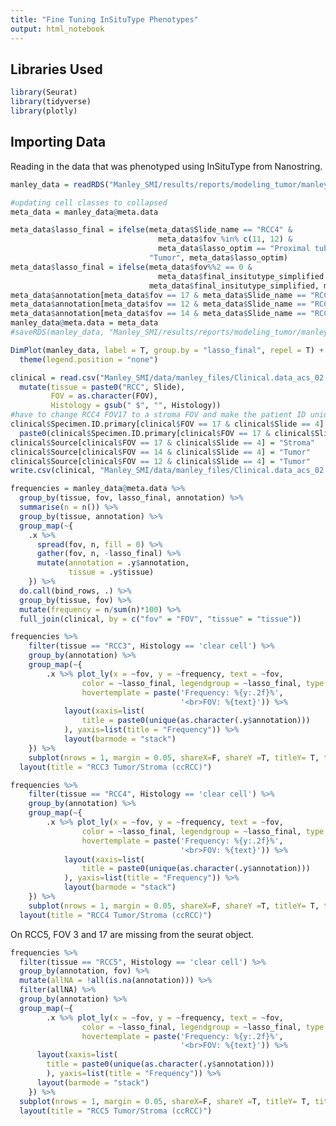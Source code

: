 ```yaml
---
title: "Fine Tuning InSituType Phenotypes"
output: html_notebook
---
```


## Libraries Used

```r
library(Seurat)
library(tidyverse)
library(plotly)
```

## Importing Data

Reading in the data that was phenotyped using InSituType from Nanostring.

```r
manley_data = readRDS("Manley_SMI/results/reports/modeling_tumor/manley_data_tumor_fixedFOV.rds")
```

```r
#updating cell classes to collapsed
meta_data = manley_data@meta.data

meta_data$lasso_final = ifelse(meta_data$Slide_name == "RCC4" &
                                 meta_data$fov %in% c(11, 12) &
                                 meta_data$lasso_optim == "Proximal tubule",
                               "Tumor", meta_data$lasso_optim)
meta_data$lasso_final = ifelse(meta_data$fov%%2 == 0 &
                                 meta_data$final_insitutype_simplified == "Glomerular endothelium",
                               meta_data$final_insitutype_simplified, meta_data$lasso_final)
meta_data$annotation[meta_data$fov == 17 & meta_data$Slide_name == "RCC4"] = "Stroma"
meta_data$annotation[meta_data$fov == 12 & meta_data$Slide_name == "RCC4"] = "Tumor "
meta_data$annotation[meta_data$fov == 14 & meta_data$Slide_name == "RCC4"] = "Tumor "
manley_data@meta.data = meta_data
#saveRDS(manley_data, "Manley_SMI/results/reports/modeling_tumor/manley_data_tumor_final_fixedFOV.rds")
```

```r
DimPlot(manley_data, label = T, group.by = "lasso_final", repel = T) + 
  theme(legend.position = "none")
```

```r
clinical = read.csv("Manley_SMI/data/manley_files/Clinical.data_acs_02.14.23.csv") %>%
  mutate(tissue = paste0("RCC", Slide),
         FOV = as.character(FOV),
         Histology = gsub(" $", "", Histology))
#have to change RCC4 FOV17 to a stroma FOV and make the patient ID unique from the other stroma FOV
clinical$Specimen.ID.primary[clinical$FOV == 17 & clinical$Slide == 4] = 
  paste0(clinical$Specimen.ID.primary[clinical$FOV == 17 & clinical$Slide == 4], "_")
clinical$Source[clinical$FOV == 17 & clinical$Slide == 4] = "Stroma"
clinical$Source[clinical$FOV == 14 & clinical$Slide == 4] = "Tumor"
clinical$Source[clinical$FOV == 12 & clinical$Slide == 4] = "Tumor"
write.csv(clinical, "Manley_SMI/data/manley_files/Clinical.data_acs_02.14.23_final.csv")

frequencies = manley_data@meta.data %>%
  group_by(tissue, fov, lasso_final, annotation) %>%
  summarise(n = n()) %>%
  group_by(tissue, annotation) %>%
  group_map(~{
    .x %>% 
      spread(fov, n, fill = 0) %>%
      gather(fov, n, -lasso_final) %>%
      mutate(annotation = .y$annotation,
             tissue = .y$tissue)
    }) %>%
  do.call(bind_rows, .) %>%
  group_by(tissue, fov) %>%
  mutate(frequency = n/sum(n)*100) %>%
  full_join(clinical, by = c("fov" = "FOV", "tissue" = "tissue"))
```

```r
frequencies %>%
    filter(tissue == "RCC3", Histology == 'clear cell') %>%
    group_by(annotation) %>%
    group_map(~{
        .x %>% plot_ly(x = ~fov, y = ~frequency, text = ~fov,
                color = ~lasso_final, legendgroup = ~lasso_final, type = "bar",showlegend = (.y == "Tumor "),
                hovertemplate = paste('Frequency: %{y:.2f}%',
                                      '<br>FOV: %{text}')) %>%
            layout(xaxis=list(
                title = paste0(unique(as.character(.y$annotation)))
            ), yaxis=list(title = "Frequency")) %>%
            layout(barmode = "stack")
    }) %>%
    subplot(nrows = 1, margin = 0.05, shareX=F, shareY =T, titleY= T, titleX=T) %>%
  layout(title = "RCC3 Tumor/Stroma (ccRCC)")
```

```r
frequencies %>%
    filter(tissue == "RCC4", Histology == 'clear cell') %>%
    group_by(annotation) %>%
    group_map(~{
        .x %>% plot_ly(x = ~fov, y = ~frequency, text = ~fov,
                color = ~lasso_final, legendgroup = ~lasso_final, type = "bar",showlegend = (.y == "Tumor "),
                hovertemplate = paste('Frequency: %{y:.2f}%',
                                      '<br>FOV: %{text}')) %>%
            layout(xaxis=list(
                title = paste0(unique(as.character(.y$annotation)))
            ), yaxis=list(title = "Frequency")) %>%
            layout(barmode = "stack")
    }) %>%
    subplot(nrows = 1, margin = 0.05, shareX=F, shareY =T, titleY= T, titleX=T) %>%
  layout(title = "RCC4 Tumor/Stroma (ccRCC)")
```

On RCC5, FOV 3 and 17 are missing from the seurat object.

```r
frequencies %>%
  filter(tissue == "RCC5", Histology == 'clear cell') %>%
  group_by(annotation, fov) %>%
  mutate(allNA = !all(is.na(annotation))) %>%
  filter(allNA) %>%
  group_by(annotation) %>%
  group_map(~{
        .x %>% plot_ly(x = ~fov, y = ~frequency, text = ~fov,
                color = ~lasso_final, legendgroup = ~lasso_final, type = "bar",showlegend = (.y == "Tumor "),
                hovertemplate = paste('Frequency: %{y:.2f}%',
                                      '<br>FOV: %{text}')) %>%
      layout(xaxis=list(
        title = paste0(unique(as.character(.y$annotation)))
        ), yaxis=list(title = "Frequency")) %>%
      layout(barmode = "stack")
    }) %>%
  subplot(nrows = 1, margin = 0.05, shareX=F, shareY =T, titleY= T, titleX=T) %>%
  layout(title = "RCC5 Tumor/Stroma (ccRCC)")
```